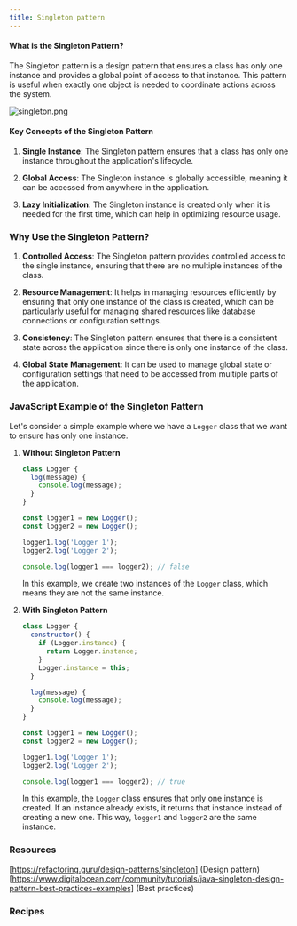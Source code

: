 ```yaml
---
title: Singleton pattern
---
```


#### What is the Singleton Pattern?
The Singleton pattern is a design pattern that ensures a class has only one instance and provides a global point of access to that instance. This pattern is useful when exactly one object is needed to coordinate actions across the system.

![singleton.png](/singleton.png)

#### Key Concepts of the Singleton Pattern

1. **Single Instance**: The Singleton pattern ensures that a class has only one instance throughout the application's lifecycle.

2. **Global Access**: The Singleton instance is globally accessible, meaning it can be accessed from anywhere in the application.

3. **Lazy Initialization**: The Singleton instance is created only when it is needed for the first time, which can help in optimizing resource usage.

### Why Use the Singleton Pattern?

1. **Controlled Access**: The Singleton pattern provides controlled access to the single instance, ensuring that there are no multiple instances of the class.

2. **Resource Management**: It helps in managing resources efficiently by ensuring that only one instance of the class is created, which can be particularly useful for managing shared resources like database connections or configuration settings.

3. **Consistency**: The Singleton pattern ensures that there is a consistent state across the application since there is only one instance of the class.

4. **Global State Management**: It can be used to manage global state or configuration settings that need to be accessed from multiple parts of the application.

### JavaScript Example of the Singleton Pattern

Let's consider a simple example where we have a `Logger` class that we want to ensure has only one instance.

1. **Without Singleton Pattern**

   ```javascript
   class Logger {
     log(message) {
       console.log(message);
     }
   }

   const logger1 = new Logger();
   const logger2 = new Logger();

   logger1.log('Logger 1');
   logger2.log('Logger 2');

   console.log(logger1 === logger2); // false
   ```

   In this example, we create two instances of the `Logger` class, which means they are not the same instance.

2. **With Singleton Pattern**

   ```javascript
   class Logger {
     constructor() {
       if (Logger.instance) {
         return Logger.instance;
       }
       Logger.instance = this;
     }

     log(message) {
       console.log(message);
     }
   }

   const logger1 = new Logger();
   const logger2 = new Logger();

   logger1.log('Logger 1');
   logger2.log('Logger 2');

   console.log(logger1 === logger2); // true
   ```

   In this example, the `Logger` class ensures that only one instance is created. If an instance already exists, it returns that instance instead of creating a new one. This way, `logger1` and `logger2` are the same instance.

### Resources

[https://refactoring.guru/design-patterns/singleton] (Design pattern)
[https://www.digitalocean.com/community/tutorials/java-singleton-design-pattern-best-practices-examples] (Best practices)

### Recipes
